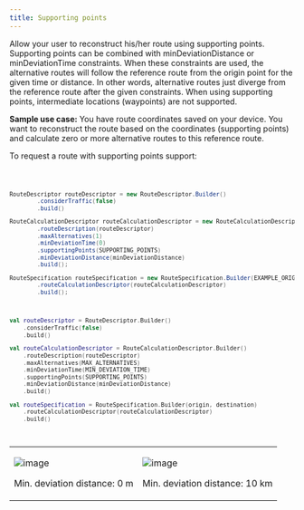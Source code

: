```yaml
---
title: Supporting points
---
```


Allow your user to reconstruct his/her route using supporting points. Supporting points can be
combined with minDeviationDistance or minDeviationTime constraints. When these constraints are used,
the alternative routes will follow the reference route from the origin point for the given time or
distance. In other words, alternative routes just diverge from the reference route after the given
constraints. When using supporting points, intermediate locations (waypoints) are not supported.

**Sample use case:** You have route coordinates saved on your device. You want to reconstruct the
route based on the coordinates (supporting points) and calculate zero or more alternative routes to
this reference route.

To request a route with supporting points support:

<Code>

```java
RouteDescriptor routeDescriptor = new RouteDescriptor.Builder()
        .considerTraffic(false)
        .build()

RouteCalculationDescriptor routeCalculationDescriptor = new RouteCalculationDescriptor.Builder()
        .routeDescription(routeDescriptor)
        .maxAlternatives(1)
        .minDeviationTime(0)
        .supportingPoints(SUPPORTING_POINTS)
        .minDeviationDistance(minDeviationDistance)
        .build();

RouteSpecification routeSpecification = new RouteSpecification.Builder(EXAMPLE_ORIGIN, EXAMPLE_DESTINATION)
        .routeCalculationDescriptor(routeCalculationDescriptor)
        .build();
```

```kotlin
val routeDescriptor = RouteDescriptor.Builder()
    .considerTraffic(false)
    .build()

val routeCalculationDescriptor = RouteCalculationDescriptor.Builder()
    .routeDescription(routeDescriptor)
    .maxAlternatives(MAX_ALTERNATIVES)
    .minDeviationTime(MIN_DEVIATION_TIME)
    .supportingPoints(SUPPORTING_POINTS)
    .minDeviationDistance(minDeviationDistance)
    .build()

val routeSpecification = RouteSpecification.Builder(origin, destination)
    .routeCalculationDescriptor(routeCalculationDescriptor)
    .build()
```

</Code>

<table>
  <tbody>
    <tr>
      <td>
        <ContentWrapper maxWidth="350px" objectFit="contain">
          <p>
            <img src="../images/SupportingPoints_Deviation0.png" alt="image" />
          </p>
        </ContentWrapper>
        <p>Min. deviation distance: 0 m</p>
      </td>
      <td>
        <ContentWrapper maxWidth="350px" objectFit="contain">
          <p>
            <img src="../images/SupportingPoints_Deviation10.png" alt="image" />
          </p>
        </ContentWrapper>
        <p>Min. deviation distance: 10 km</p>
      </td>
    </tr>
  </tbody>
</table>